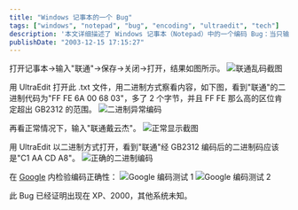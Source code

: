```yaml
---
title: "Windows 记事本的一个 Bug"
tags: ["windows", "notepad", "bug", "encoding", "ultraedit", "tech"]
description: '本文详细描述了 Windows 记事本（Notepad）中的一个编码 Bug：当只输入"联通"两个中文字并保存后，再次打开会显示为乱码。作者通过 UltraEdit 工具对比分析了正常与异常情况下的二进制编码差异，发现记事本在特定情况下会错误处理 GB2312 编码，并验证了该 Bug 存在于 Windows XP 和 2000 系统中。'
publishDate: "2003-12-15 17:15:27"
---
```


打开记事本->输入"联通"->保存->关闭->打开，结果如图所示。
![联通乱码截图](http://blog.xdanger.com/archives/pics/20031215a.png)

用 UltraEdit 打开此 .txt 文件，用二进制方式察看内容，如下图，看到"联通"的二进制代码为"FF FE 6A 00 68 03"，多了 2 个字节，并且 FF FE 那么高的区位肯定超出 GB2312 的范围。
![二进制异常编码](http://blog.xdanger.com/archives/pics/20031215b.png)

再看正常情况下，输入"联通戴云杰"。
![正常显示截图](http://blog.xdanger.com/archives/pics/20031215c.png)

用 UltraEdit 以二进制方式打开，看到"联通"经 GB2312 编码后的二进制码应该是"C1 AA CD A8"。
![正确的二进制编码](http://blog.xdanger.com/archives/pics/20031215d.png)

在 [Google](http://www.google.com/) 内检验编码正确性：
![Google 编码测试 1](http://blog.xdanger.com/archives/pics/20031215e.png)
![Google 编码测试 2](http://blog.xdanger.com/archives/pics/20031215f.png)

此 Bug 已经证明出现在 XP、2000，其他系统未知。
